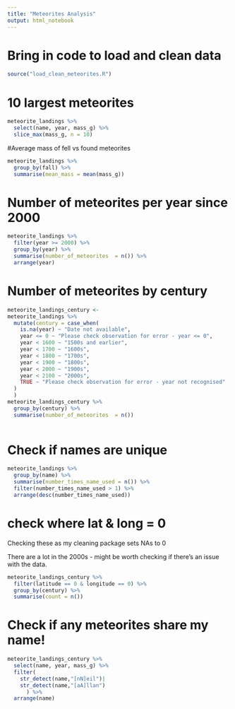 ```yaml
---
title: "Meteorites Analysis"
output: html_notebook
---
```


# Bring in code to load and clean data
```r
source("load_clean_meteorites.R")
```


# 10 largest meteorites
```r
meteorite_landings %>% 
  select(name, year, mass_g) %>% 
  slice_max(mass_g, n = 10)
```


#Average mass of fell vs found meteorites
```r
meteorite_landings %>%
  group_by(fall) %>% 
  summarise(mean_mass = mean(mass_g))
```


# Number of meteorites per year since 2000
```r
meteorite_landings %>% 
  filter(year >= 2000) %>% 
  group_by(year) %>% 
  summarise(number_of_meteorites  = n()) %>% 
  arrange(year)
```

# Number of meteorites by century
```r
meteorite_landings_century <- 
meteorite_landings %>% 
  mutate(century = case_when(
    is.na(year) ~ "Date not available",
    year <= 0 ~ "Please check observation for error - year <= 0",
    year < 1600 ~ "1500s and earlier",
    year < 1700 ~ "1600s",
    year < 1800 ~ "1700s",
    year < 1900 ~ "1800s",
    year < 2000 ~ "1900s",
    year < 2100 ~ "2000s",
    TRUE ~ "Please check observation for error - year not recognised"
  )
  ) 
meteorite_landings_century %>%   
  group_by(century) %>% 
  summarise(number_of_meteorites  = n())
  

```

# Check if names are unique
```r
meteorite_landings %>% 
  group_by(name) %>% 
  summarise(number_times_name_used = n()) %>% 
  filter(number_times_name_used > 1) %>% 
  arrange(desc(number_times_name_used))
```

#  check where lat & long = 0
Checking these as my cleaning package sets NAs to 0

There are a lot in the 2000s - might be worth checking if there's an issue with the data.

```r
meteorite_landings_century %>% 
  filter(latitude == 0 & longitude == 0) %>% 
  group_by(century) %>% 
  summarise(count = n())
```

# Check if any meteorites share my name!

```r
meteorite_landings_century %>% 
  select(name, year, mass_g) %>% 
  filter(
    str_detect(name,"[nN]eil")|
    str_detect(name,"[aA]llan")
      ) %>% 
  arrange(name)
```

